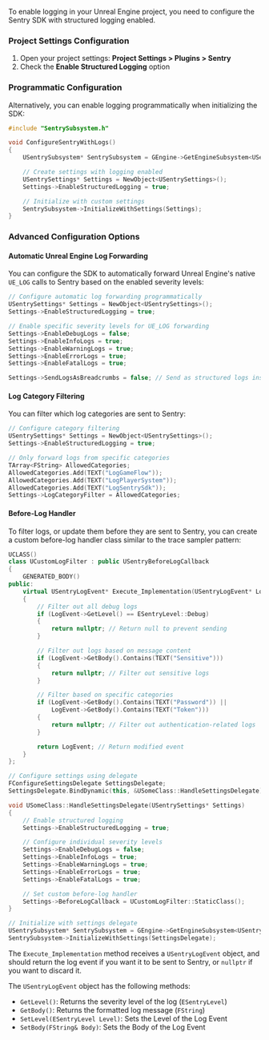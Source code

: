 To enable logging in your Unreal Engine project, you need to configure the Sentry SDK with structured logging enabled.

### Project Settings Configuration

1. Open your project settings: **Project Settings > Plugins > Sentry**
2. Check the **Enable Structured Logging** option

### Programmatic Configuration

Alternatively, you can enable logging programmatically when initializing the SDK:

```cpp
#include "SentrySubsystem.h"

void ConfigureSentryWithLogs()
{
    USentrySubsystem* SentrySubsystem = GEngine->GetEngineSubsystem<USentrySubsystem>();

    // Create settings with logging enabled
    USentrySettings* Settings = NewObject<USentrySettings>();
    Settings->EnableStructuredLogging = true;

    // Initialize with custom settings
    SentrySubsystem->InitializeWithSettings(Settings);
}
```

### Advanced Configuration Options

#### Automatic Unreal Engine Log Forwarding

You can configure the SDK to automatically forward Unreal Engine's native `UE_LOG` calls to Sentry based on the enabled severity levels:

```cpp
// Configure automatic log forwarding programmatically
USentrySettings* Settings = NewObject<USentrySettings>();
Settings->EnableStructuredLogging = true;

// Enable specific severity levels for UE_LOG forwarding
Settings->EnableDebugLogs = false;
Settings->EnableInfoLogs = true;
Settings->EnableWarningLogs = true;
Settings->EnableErrorLogs = true;
Settings->EnableFatalLogs = true;

Settings->SendLogsAsBreadcrumbs = false; // Send as structured logs instead of breadcrumbs
```

#### Log Category Filtering

You can filter which log categories are sent to Sentry:

```cpp
// Configure category filtering
USentrySettings* Settings = NewObject<USentrySettings>();
Settings->EnableStructuredLogging = true;

// Only forward logs from specific categories
TArray<FString> AllowedCategories;
AllowedCategories.Add(TEXT("LogGameFlow"));
AllowedCategories.Add(TEXT("LogPlayerSystem"));
AllowedCategories.Add(TEXT("LogSentrySdk"));
Settings->LogCategoryFilter = AllowedCategories;
```

#### Before-Log Handler

To filter logs, or update them before they are sent to Sentry, you can create a custom before-log handler class similar to the trace sampler pattern:

```cpp
UCLASS()
class UCustomLogFilter : public USentryBeforeLogCallback
{
    GENERATED_BODY()
public:
    virtual USentryLogEvent* Execute_Implementation(USentryLogEvent* LogEvent) override
    {
        // Filter out all debug logs
        if (LogEvent->GetLevel() == ESentryLevel::Debug)
        {
            return nullptr; // Return null to prevent sending
        }

        // Filter out logs based on message content
        if (LogEvent->GetBody().Contains(TEXT("Sensitive")))
        {
            return nullptr; // Filter out sensitive logs
        }

        // Filter based on specific categories
        if (LogEvent->GetBody().Contains(TEXT("Password")) ||
            LogEvent->GetBody().Contains(TEXT("Token")))
        {
            return nullptr; // Filter out authentication-related logs
        }

        return LogEvent; // Return modified event
    }
};

// Configure settings using delegate
FConfigureSettingsDelegate SettingsDelegate;
SettingsDelegate.BindDynamic(this, &USomeClass::HandleSettingsDelegate);

void USomeClass::HandleSettingsDelegate(USentrySettings* Settings)
{
    // Enable structured logging
    Settings->EnableStructuredLogging = true;

    // Configure individual severity levels
    Settings->EnableDebugLogs = false;
    Settings->EnableInfoLogs = true;
    Settings->EnableWarningLogs = true;
    Settings->EnableErrorLogs = true;
    Settings->EnableFatalLogs = true;

    // Set custom before-log handler
    Settings->BeforeLogCallback = UCustomLogFilter::StaticClass();
}

// Initialize with settings delegate
USentrySubsystem* SentrySubsystem = GEngine->GetEngineSubsystem<USentrySubsystem>();
SentrySubsystem->InitializeWithSettings(SettingsDelegate);
```

The `Execute_Implementation` method receives a `USentryLogEvent` object, and should return the log event if you want it to be sent to Sentry, or `nullptr` if you want to discard it.

The `USentryLogEvent` object has the following methods:
- `GetLevel()`: Returns the severity level of the log (`ESentryLevel`)
- `GetBody()`: Returns the formatted log message (`FString`)
- `SetLevel(ESentryLevel Level)`: Sets the Level of the Log Event
- `SetBody(FString& Body)`: Sets the Body of the Log Event